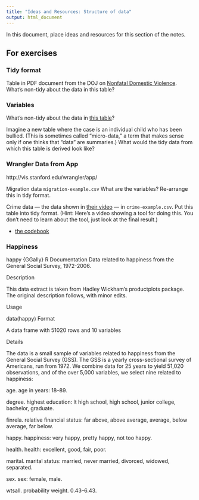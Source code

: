 ```yaml
---
title: "Ideas and Resources: Structure of data"
output: html_document
---
```


In this document, place ideas and resources for this section of the notes. 




## For exercises

### Tidy format

Table in PDF document from the DOJ on [Nonfatal Domestic Violence](http://www.bjs.gov/content/pub/pdf/ndv0312.pdf).  What's non-tidy about the data in this table?

### Variables

What's non-tidy about the data in [this table](http://nces.ed.gov/programs/digest/d13/tables/dt13_230.60.asp)?  

Imagine a new table where the case is an individual child who has been bullied. (This is sometimes called "micro-data," a term that makes sense only if one thinks that "data" are summaries.) What would the tidy data from which this table is derived look like?

### Wrangler Data from App

http://vis.stanford.edu/wrangler/app/

Migration data `migration-example.csv`  What are the variables?  Re-arrange this in tidy format.

Crime data --- the data shown in [their video](http://vimeo.com/19185801) --- in `crime-example.csv`.  Put this table into tidy format. (Hint: Here's a video showing a tool for doing this.  You don't need to learn about the tool, just look at the final result.)



* [the codebook](http://www.icpsr.umich.edu/cgi-bin/file?comp=none&study=27643&ds=1&file_id=1008871&path=NACJD)

### Happiness
happy {GGally}  R Documentation
Data related to happiness from the General Social Survey, 1972-2006.

Description

This data extract is taken from Hadley Wickham's productplots package. The original description follows, with minor edits.

Usage

data(happy)
Format

A data frame with 51020 rows and 10 variables

Details

The data is a small sample of variables related to happiness from the General Social Survey (GSS). The GSS is a yearly cross-sectional survey of Americans, run from 1972. We combine data for 25 years to yield 51,020 observations, and of the over 5,000 variables, we select nine related to happiness:

age. age in years: 18–89.

degree. highest education: lt high school, high school, junior college, bachelor, graduate.

finrela. relative financial status: far above, above average, average, below average, far below.

happy. happiness: very happy, pretty happy, not too happy.

health. health: excellent, good, fair, poor.

marital. marital status: married, never married, divorced, widowed, separated.

sex. sex: female, male.

wtsall. probability weight. 0.43–6.43.

